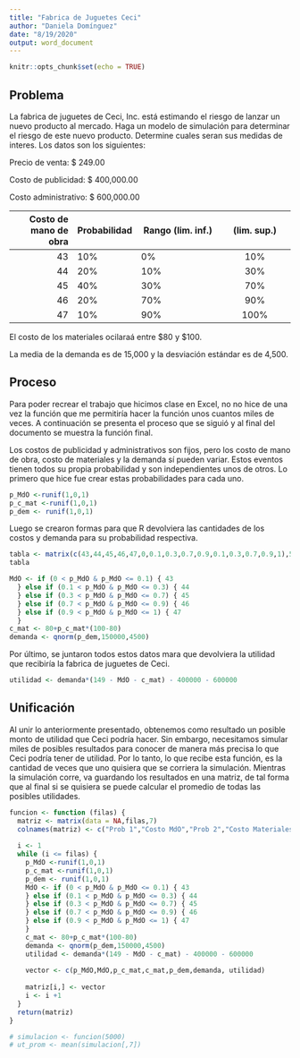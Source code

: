 ```yaml
---
title: "Fabrica de Juguetes Ceci"
author: "Daniela Domínguez"
date: "8/19/2020"
output: word_document
---
```


```r
knitr::opts_chunk$set(echo = TRUE)
```

## Problema

La fabrica de juguetes de Ceci, Inc. está estimando el riesgo de lanzar un nuevo producto al mercado. Haga un modelo de simulación para determinar el riesgo de este nuevo producto. Determine cuales seran sus medidas de interes. Los datos son los siguientes:

Precio de venta: $ 249.00

Costo de publicidad: $ 400,000.00

Costo administrativo: $ 600,000.00



| Costo de mano de obra | Probabilidad | Rango (lim. inf.) | (lim. sup.) | 
|------:|:-----|---------|:------:|
|43 |10%| 0% | 10%|
|44 |20%| 10% | 30%|
|45 |40%| 30% | 70%|
|46 |20%| 70% | 90%|
|47 |10%| 90% | 100%|


El costo de los materiales ocilaraá entre $80 y $100.

La media de la demanda es de 15,000 y la desviación estándar es de 4,500.


## Proceso

Para poder recrear el trabajo que hicimos clase en Excel, no no hice de una vez la función que me permitiría hacer la función unos cuantos miles de veces. A continuación se presenta el proceso que se siguió y al final del documento se muestra la función final.

Los costos de publicidad y administrativos son fijos, pero los costo de mano de obra, costo de materiales y la demanda sí pueden variar. Estos eventos tienen todos su propia probabilidad y son independientes unos de otros. Lo primero que hice fue crear estas probabilidades para cada uno.

```r
p_MdO <-runif(1,0,1)
p_c_mat <-runif(1,0,1)
p_dem <- runif(1,0,1)
```

Luego se crearon formas para que R devolviera las cantidades de los costos y  demanda para su probabilidad respectiva.

```r
tabla <- matrix(c(43,44,45,46,47,0,0.1,0.3,0.7,0.9,0.1,0.3,0.7,0.9,1),5,3,FALSE)
tabla

MdO <- if (0 < p_MdO & p_MdO <= 0.1) { 43 
  } else if (0.1 < p_MdO & p_MdO <= 0.3) { 44
  } else if (0.3 < p_MdO & p_MdO <= 0.7) { 45
  } else if (0.7 < p_MdO & p_MdO <= 0.9) { 46
  } else if (0.9 < p_MdO & p_MdO <= 1) { 47
  }
c_mat <- 80+p_c_mat*(100-80)
demanda <- qnorm(p_dem,150000,4500)
```

Por último, se juntaron todos estos datos mara que  devolviera la utilidad que recibiría la fabrica de juguetes de Ceci.

```r
utilidad <- demanda*(149 - MdO - c_mat) - 400000 - 600000
```

## Unificación

Al unir lo anteriormente presentado, obtenemos como resultado un posible monto de utilidad que Ceci podría hacer. Sin embargo, necesitamos simular miles de posibles resultados para conocer de manera más precisa lo que Ceci podría tener de utilidad. Por lo tanto, lo que recibe esta función, es la cantidad de veces que uno quisiera que se corriera la simulación. Mientras la simulación corre, va guardando los resultados en una matriz, de tal forma que al final si se quisiera se puede calcular el promedio de todas las posibles utilidades.

```r
funcion <- function (filas) {
  matriz <- matrix(data = NA,filas,7)
  colnames(matriz) <- c("Prob 1","Costo MdO","Prob 2","Costo Materiales","Prob 3","Demanda","Utilidades")
  
  i <- 1
  while (i <= filas) {
    p_MdO <-runif(1,0,1)
    p_c_mat <-runif(1,0,1)
    p_dem <- runif(1,0,1)
    MdO <- if (0 < p_MdO & p_MdO <= 0.1) { 43 
    } else if (0.1 < p_MdO & p_MdO <= 0.3) { 44
    } else if (0.3 < p_MdO & p_MdO <= 0.7) { 45
    } else if (0.7 < p_MdO & p_MdO <= 0.9) { 46
    } else if (0.9 < p_MdO & p_MdO <= 1) { 47
    }
    c_mat <- 80+p_c_mat*(100-80)
    demanda <- qnorm(p_dem,150000,4500)
    utilidad <- demanda*(149 - MdO - c_mat) - 400000 - 600000
    
    vector <- c(p_MdO,MdO,p_c_mat,c_mat,p_dem,demanda, utilidad)
    
    matriz[i,] <- vector
    i <- i +1
  }
  return(matriz)
}

# simulacion <- funcion(5000)
# ut_prom <- mean(simulacion[,7])
```

